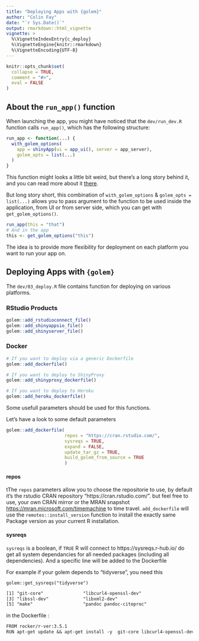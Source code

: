 ```yaml
---
title: "Deploying Apps with {golem}"
author: "Colin Fay"
date: "`r Sys.Date()`"
output: rmarkdown::html_vignette
vignette: >
  %\VignetteIndexEntry{c_deploy}
  %\VignetteEngine{knitr::rmarkdown}
  %\VignetteEncoding{UTF-8}
---
```


<script type="text/javascript">
$(document).ready(function () {
  window.initializeCodeFolding("show" === "show");
});
</script>

```r
knitr::opts_chunk$set(
  collapse = TRUE,
  comment = "#>", 
  eval = FALSE
)
```

## About the `run_app()` function

When launching the app, you might have noticed that the `dev/run_dev.R` function calls `run_app()`, which has the following structure:

```r
run_app <- function(...) {
  with_golem_options(
    app = shinyApp(ui = app_ui(), server = app_server), 
    golem_opts = list(...)
  )
}
```

This function might looks a little bit weird, but there's a long story behind it, and you can read more about it [there](https://rtask.thinkr.fr/blog/shinyapp-runapp-shinyappdir-difference/).

But long story short, this combination of `with_golem_options` & `golem_opts = list(...)` allows you to pass argument to the function to be used inside the application, from UI or from server side, which you can get with `get_golem_options()`.

```r
run_app(this = "that")
# And in the app 
this <- get_golem_options("this")
```

The idea is to provide more flexibility for deployment on each platform you want to run your app on.

## Deploying Apps with `{golem}`

The `dev/03_deploy.R` file contains function for deploying on various platforms. 

### RStudio Products

```r
golem::add_rstudioconnect_file()
golem::add_shinyappsio_file()
golem::add_shinyserver_file()
```


### Docker 

```r
# If you want to deploy via a generic Dockerfile
golem::add_dockerfile()

# If you want to deploy to ShinyProxy
golem::add_shinyproxy_dockerfile()

# If you want to deploy to Heroku
golem::add_heroku_dockerfile()
```

Some usefull parameters should be used for this functions.

Let's have a look to some default parameters

```r
golem::add_dockerfile(
                      repos = "https://cran.rstudio.com/",
                      sysreqs = TRUE,
                      expand = FALSE,
                      update_tar_gz = TRUE,
                      build_golem_from_source = TRUE
                      )
```

#### repos

tThe `repos` parameters allow you to choose the repositorie to use, by default it's the rstudio CRAN repository "https://cran.rstudio.com/". but feel free to use, your own CRAN mirror or the MRAN snapshot <https://mran.microsoft.com/timemachine> to time travel. `add_dockerfile` will use the `remotes::install_version` function to install the exactly same Package version as your current R installation.

#### sysreqs

`sysreqs` is a boolean, if `TRUE` R will connect to https://sysreqs.r-hub.io/ do get all system dependancies for all needed packages (including all dependencies). And a specific line will be added to the Dockerfile

For example if your golem depends to "tidyverse", you need this

```{reval=FALSE}
golem::get_sysreqs("tidyverse")
```

```txt
[1] "git-core"               "libcurl4-openssl-dev"  
[3] "libssl-dev"             "libxml2-dev"           
[5] "make"                   "pandoc pandoc-citeproc"
```

in the Dockerfile :

```txt
FROM rocker/r-ver:3.5.1
RUN apt-get update && apt-get install -y  git-core libcurl4-openssl-dev libssh2-1-dev libssl-dev libxml2-dev make pandoc pandoc-citeproc zlib1g-dev
```





